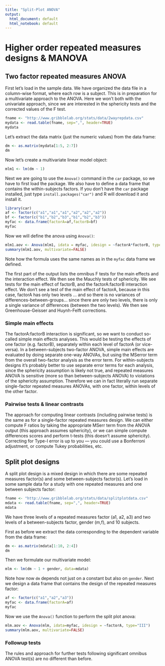 ```yaml
---
title: "Split-Plot ANOVA"
output:
  html_document: default
  html_notebook: default
---
```


# Higher order repeated measures designs & MANOVA

## Two factor repeated measures ANOVA

First let's load in the sample data. We have organized the data file in a column-wise format, where each row is a
subject. This is in preparation for a multivariate approach to the ANOVA. Here we won't both with the univariate
approach, since we are interested in the sphericity tests and the corrected values of the F test.

```r
fname <- "http://www.gribblelab.org/stats/data/2wayrepdata.csv"
mydata <- read.table(fname, sep=",", header=TRUE)
mydata
```

Let's extract the data matrix (just the numeric values) from the data frame:

```r
dm <- as.matrix(mydata[1:5, 2:7])
dm
```

Now let's create a multivariate linear model object:

```r
mlm1 <- lm(dm ~ 1)
```

Next we are going to use the `Anova()` command in the `car` package, so we have to first load the
package. We also have to define a data frame that contains the within-subjects factors. If you don't have the `car` package installed, just type `install.packages("car")` and R will download it and install it.

```r
library(car)
af <- factor(c("a1","a1","a1","a2","a2","a2"))
bf <- factor(c("b1","b2","b3","b1","b2","b3"))
myfac <- data.frame(factorA=af,factorB=bf)
myfac
```

Now we will define the anova using `Anova()`:

```r
mlm1.aov <- Anova(mlm1, idata = myfac, idesign = ~factorA*factorB, type="III")
summary(mlm1.aov, multivariate=FALSE)
```

Note how the formula \texttt{FactorA*FactorB} uses the same names as in the `myfac` data frame we defined.

The first part of the output lists the omnibus F tests for the main effects and the interaction effect. We then see
the Mauchly tests of sphericity. We see tests for the main effect of factorB, and the factorA:factorB interaction
effect. We don't see a test of the main effect of factorA, because in this case, factorA has only two levels ...
and so there is no variances of differences-between-groups... since there are only two levels, there is only a
single variance of differences (between the two levels). We then see Greenhouse-Geisser and Huynh-Felft
corrections.

### Simple main effects

The factorA:factorB interaction is significant, so we want to conduct so-called simple main effects analyses. This
would be testing the effects of one factor (e.g. factorB), separately within each level of factorA (or vice-versa).
In a between-subjects two-factor ANOVA, simple main effects are evaluated by doing separate one-way ANOVAs, but
using the MSerror term from the overall two-factor analysis as the error term. For within-subjects designs it's
probably better to use separate error terms for each analysis, since the sphericity assumption is likely not true, and repeated measures ANOVA Is sensitive (more so than between-subjects ANOVA) to violations of the sphericity assumption.
Therefore we can in fact literally run separate single-factor repeated measures ANOVAs, with one factor, within
levels of the other factor.

### Pairwise tests & linear contrasts

The approach for computing linear contrasts (including pairwise tests) is the same as for a single-factor repeated
measures design. We can either compute F ratios by taking the appropriate MSerr term from the ANOVA output (this
approach assumes sphericity), or we can simple compute differences scores and perform t-tests (this doesn't assume
sphericity). Correcting for Type-I error is up to you --- you could use a Bonferroni adjustment, or compute Tukey
probabilities, etc.

## Split plot designs

A split plot design is a mixed design in which there are some repeated measures factor(s) and some between-subjects
factor(s). Let's load in some sample data for a study with one repeated measures and one between subjects factor:

```r
fname <- "http://www.gribblelab.org/stats/data/splitplotdata.csv"
mdata <- read.table(fname, sep=",", header=TRUE)
mdata
```

We have three levels of a repeated measures factor (a1, a2, a3) and two levels of a between-subjects factor, gender
(m,f), and 10 subjects.

First as before we extract the data corresponding to the dependent variable from the data frame:

```r
dm <- as.matrix(mdata[1:10, 2:4])
dm
```

Then we formulate our multivariate model:

```r
mlm <- lm(dm ~ 1 + gender, data=mdata)
```

Note how now `dm` depends not just on a constant but also on `gender`. Next we design a data frame
that contains the design of the repeated measures factor:

```r
af <- factor(c("a1","a2","a3")) 
myfac <- data.frame(factorA=af) 
myfac
```

Now we use the `Anova()` function to perform the split plot anova:

```r
mlm.aov <- Anova(mlm, idata=myfac, idesign = ~factorA, type="III")
summary(mlm.aov, multivariate=FALSE)
```

### Followup tests

The rules and approach for further tests following significant omnibus ANOVA test(s) are no different than before.


